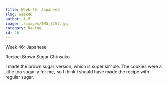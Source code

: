 ```yaml
---
title: Week 46- Japanese
slug: week46
author: A-M
image: ./images/IMG_3257.jpg
category: baking
id: 46
---
```


<div className="main-page-container">
  <p className="main-page-header">Week 46: Japanese</p>
  <p className="sub-header-cream">Recipe:
Brown Sugar Chinsuko
  </p>

  <p className="post-text">
 I made the brown sugar version, which is super simple. The cookies were a little too sugar-y for me, so I think I should have made the recipe with regular sugar.
  </p>

</div>



